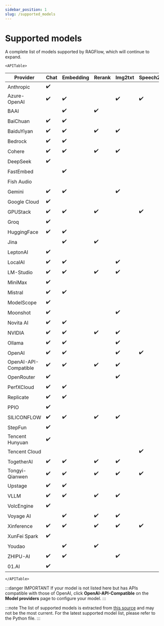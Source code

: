 ---
sidebar_position: 1
slug: /supported_models
---

# Supported models

A complete list of models supported by RAGFlow, which will continue to expand.

```mdx-code-block
<APITable>
```

| Provider              | Chat               | Embedding          | Rerank             | Img2txt            | Speech2txt         | TTS                |
| --------------------- | ------------------ | ------------------ | ------------------ | ------------------ | ------------------ | ------------------ |
| Anthropic             | :heavy_check_mark: |                    |                    |                    |                    |                    |
| Azure-OpenAI          | :heavy_check_mark: | :heavy_check_mark: |                    | :heavy_check_mark: | :heavy_check_mark: |                    |
| BAAI                  |                    | :heavy_check_mark: | :heavy_check_mark: |                    |                    |                    |
| BaiChuan              | :heavy_check_mark: | :heavy_check_mark: |                    |                    |                    |                    |
| BaiduYiyan            | :heavy_check_mark: | :heavy_check_mark: | :heavy_check_mark: | :heavy_check_mark: |                    |                    |
| Bedrock               | :heavy_check_mark: | :heavy_check_mark: |                    |                    |                    |                    |
| Cohere                | :heavy_check_mark: | :heavy_check_mark: | :heavy_check_mark: | :heavy_check_mark: |                    |                    |
| DeepSeek              | :heavy_check_mark: |                    |                    |                    |                    |                    |
| FastEmbed             |                    | :heavy_check_mark: |                    |                    |                    |                    |
| Fish Audio            |                    |                    |                    |                    |                    | :heavy_check_mark: |
| Gemini                | :heavy_check_mark: | :heavy_check_mark: |                    | :heavy_check_mark: |                    |                    |
| Google Cloud          | :heavy_check_mark: |                    |                    |                    |                    |                    |
| GPUStack              | :heavy_check_mark: | :heavy_check_mark: | :heavy_check_mark: |                    | :heavy_check_mark: | :heavy_check_mark: |
| Groq                  | :heavy_check_mark: |                    |                    |                    |                    |                    |
| HuggingFace           | :heavy_check_mark: | :heavy_check_mark: |                    |                    |                    |                    |
| Jina                  |                    | :heavy_check_mark: | :heavy_check_mark: |                    |                    |                    |
| LeptonAI              | :heavy_check_mark: |                    |                    |                    |                    |                    |
| LocalAI               | :heavy_check_mark: | :heavy_check_mark: |                    | :heavy_check_mark: |                    |                    |
| LM-Studio             | :heavy_check_mark: | :heavy_check_mark: | :heavy_check_mark: | :heavy_check_mark: |                    |                    |
| MiniMax               | :heavy_check_mark: |                    |                    |                    |                    |                    |
| Mistral               | :heavy_check_mark: | :heavy_check_mark: |                    |                    |                    |                    |
| ModelScope            | :heavy_check_mark: |                    |                    |                    |                    |                    |
| Moonshot              | :heavy_check_mark: |                    |                    | :heavy_check_mark: |                    |                    |
| Novita AI             | :heavy_check_mark: | :heavy_check_mark: |                    |                    |                    |                    |
| NVIDIA                | :heavy_check_mark: | :heavy_check_mark: | :heavy_check_mark: | :heavy_check_mark: |                    |                    |
| Ollama                | :heavy_check_mark: | :heavy_check_mark: |                    | :heavy_check_mark: |                    |                    |
| OpenAI                | :heavy_check_mark: | :heavy_check_mark: |                    | :heavy_check_mark: | :heavy_check_mark: | :heavy_check_mark: |
| OpenAI-API-Compatible | :heavy_check_mark: | :heavy_check_mark: | :heavy_check_mark: | :heavy_check_mark: |                    |                    |
| OpenRouter            | :heavy_check_mark: |                    |                    | :heavy_check_mark: |                    |                    |
| PerfXCloud            | :heavy_check_mark: | :heavy_check_mark: |                    |                    |                    |                    |
| Replicate             | :heavy_check_mark: | :heavy_check_mark: |                    |                    |                    |                    |
| PPIO                  | :heavy_check_mark: |                    |                    |                    |                    |                    |
| SILICONFLOW           | :heavy_check_mark: | :heavy_check_mark: | :heavy_check_mark: | :heavy_check_mark: |                    |                    |
| StepFun               | :heavy_check_mark: |                    |                    |                    |                    |                    |
| Tencent Hunyuan       | :heavy_check_mark: |                    |                    |                    |                    |                    |
| Tencent Cloud         |                    |                    |                    |                    | :heavy_check_mark: |                    |
| TogetherAI            | :heavy_check_mark: | :heavy_check_mark: | :heavy_check_mark: | :heavy_check_mark: |                    |                    |
| Tongyi-Qianwen        | :heavy_check_mark: | :heavy_check_mark: | :heavy_check_mark: | :heavy_check_mark: | :heavy_check_mark: | :heavy_check_mark: |
| Upstage               | :heavy_check_mark: | :heavy_check_mark: |                    |                    |                    |                    |
| VLLM                  | :heavy_check_mark: | :heavy_check_mark: | :heavy_check_mark: | :heavy_check_mark: |                    |                    |
| VolcEngine            | :heavy_check_mark: |                    |                    |                    |                    |                    |
| Voyage AI             |                    | :heavy_check_mark: | :heavy_check_mark: | :heavy_check_mark: |                    |                    |
| Xinference            | :heavy_check_mark: | :heavy_check_mark: | :heavy_check_mark: | :heavy_check_mark: | :heavy_check_mark: | :heavy_check_mark: |
| XunFei Spark          | :heavy_check_mark: |                    |                    |                    |                    | :heavy_check_mark: |
| Youdao                |                    | :heavy_check_mark: | :heavy_check_mark: |                    |                    |                    |
| ZHIPU-AI              | :heavy_check_mark: | :heavy_check_mark: |                    | :heavy_check_mark: |                    |                    |
| 01.AI                 | :heavy_check_mark: |                    |                    |                    |                    |                    |

```mdx-code-block
</APITable>
```

:::danger IMPORTANT
If your model is not listed here but has APIs compatible with those of OpenAI, click **OpenAI-API-Compatible** on the **Model providers** page to configure your model.
::: 

:::note
The list of supported models is extracted from [this source](https://github.com/infiniflow/ragflow/blob/main/rag/llm/__init__.py) and may not be the most current. For the latest supported model list, please refer to the Python file.
:::
